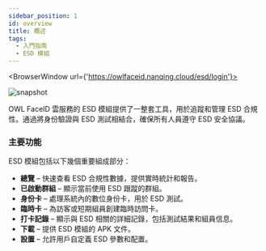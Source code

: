 ```yaml
---
sidebar_position: 1
id: overview
title: 概述
tags:
  - 入門指南
  - ESD 模組
---
```



<BrowserWindow url={'https://owlfaceid.nanqing.cloud/esd/login'}>

![snapshot](/assets/esd/dashboard.png)

</BrowserWindow>

OWL FaceID 雲服務的 ESD 模組提供了一整套工具，用於追蹤和管理 ESD 合規性。通過將身份驗證與 ESD 測試相結合，確保所有人員遵守 ESD 安全協議。

### 主要功能

ESD 模組包括以下幾個重要組成部分：

- **總覽** – 快速查看 ESD 合規性數據，提供實時統計和報告。
- **已啟動群組** – 顯示當前使用 ESD 跟蹤的群組。
- **身份卡** – 處理系統內的數位身份卡，用於 ESD 測試。
- **臨時卡** – 為訪客或短期組員創建臨時訪問卡。
- **打卡記錄** – 顯示與 ESD 相關的詳細記錄，包括測試結果和組員信息。
- **下載** – 提供 ESD 模組的 APK 文件。
- **設置** – 允許用戶自定義 ESD 參數和配置。
